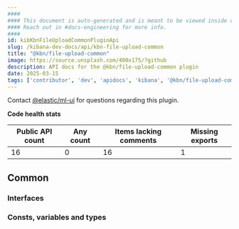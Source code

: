 ```yaml
---
####
#### This document is auto-generated and is meant to be viewed inside our experimental, new docs system.
#### Reach out in #docs-engineering for more info.
####
id: kibKbnFileUploadCommonPluginApi
slug: /kibana-dev-docs/api/kbn-file-upload-common
title: "@kbn/file-upload-common"
image: https://source.unsplash.com/400x175/?github
description: API docs for the @kbn/file-upload-common plugin
date: 2025-03-15
tags: ['contributor', 'dev', 'apidocs', 'kibana', '@kbn/file-upload-common']
---
```




Contact [@elastic/ml-ui](https://github.com/orgs/elastic/teams/ml-ui) for questions regarding this plugin.

**Code health stats**

| Public API count  | Any count | Items lacking comments | Missing exports |
|-------------------|-----------|------------------------|-----------------|
| 16 | 0 | 16 | 1 |

## Common

### Interfaces
<DocDefinitionList data={kbnFileUploadCommonObj.common.interfaces}/>

### Consts, variables and types
<DocDefinitionList data={kbnFileUploadCommonObj.common.misc}/>

